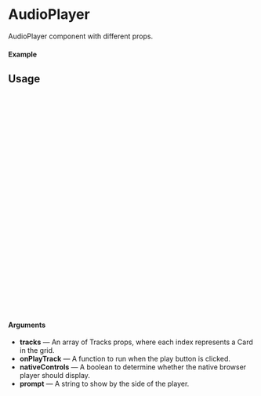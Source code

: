 
<Meta of={AudioPlayer} title="AudioPlayer" />

# AudioPlayer

AudioPlayer component with different props.

#### Example

<Canvas of={AudioPlayer.Default} />

## Usage

```ts
import { AudioPlayer } from "@dreampipcom/oneiros";

export const DEFAULT_TRACKS = [
  {
    id: 'dreampip__chan_0000',
    className: '',
    onPlay: () => {},
    title: 'This is the track playing',
    url: 'https://www.dreampip.com/api/nexus/audio',
    isPlaying: false,
  },
  {
    id: 'dreampip__chan_0001',
    className: '',
    onPlay: () => {},
    title: 'This is the track playing',
    url: 'https://www.dreampip.com/api/nexus/audio/1',
    isPlaying: false,
  },
];

const App = () => {
  return (
      <AudioPlayer 
        tracks={DEFAULT_TRACKS}
      />
  );
};

export default Example;
```

#### Arguments

- **tracks** — An array of Tracks props, where each index represents a Card in the grid.
- **onPlayTrack** — A function to run when the play button is clicked.
- **nativeControls** — A boolean to determine whether the native browser player should display.
- **prompt** — A string to show by the side of the player.